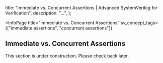 
  title: "Immediate vs. Concurrent Assertions | Advanced SystemVerilog for Verification",
  description: "...",
};

<InfoPage
  title="Immediate vs. Concurrent Assertions"
  sv_concept_tags={["immediate assertions", "concurrent assertions"]}
>

  ## Immediate vs. Concurrent Assertions

  This section is under construction. Please check back later.

</InfoPage>